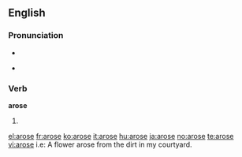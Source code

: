 ==English==

===Pronunciation===
*{{IPA|/ə'rɔʊs/}}
*{{audio|en-us-arose.ogg|Audio (US)}}
*:{{rhymes|əʊz}}

===Verb===
'''arose'''

# {{simple past of|arise}}

[[el:arose]]
[[fr:arose]]
[[ko:arose]]
[[it:arose]]
[[hu:arose]]
[[ja:arose]]
[[no:arose]]
[[te:arose]]
[[vi:arose]]
i.e: A flower arose from the dirt in my courtyard.